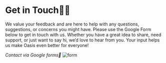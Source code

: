 # Get in Touch🧑‍💻

We value your feedback and are here to help with any questions, suggestions, or concerns you might have. Please use the Google Form below to get in touch with us. Whether you have a great idea to share, need support, or just want to say hi, we’d love to hear from you. Your input helps us make Oasis even better for everyone!

*Contact via Google forms📃*
![form](https://res.cloudinary.com/dzhpx2alw/image/upload/v1719040506/20240622_124208_qorgxb.png)


